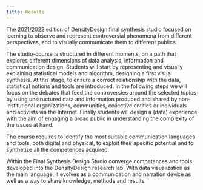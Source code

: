 ```yaml
---
title: Results
---
```


The 2021/2022 edition of DensityDesign final synthesis studio focused on learning to observe and represent controversial phenomena from different perspectives, and to visually communicate them to different publics.

The studio-course is structured in different moments, on a path that explores different dimensions of data analysis, information and communication design. Students will start by representing and visually explaining statistical models and algorithm, designing a first visual synthesis. At this stage, to ensure a correct relationship with the data, statistical notions and tools are introduced. In the following steps we will focus on the debates that feed the controversies around the selected topics by using unstructured data and information produced and shared by non-institutional organizations, communities, collective entities or individuals and activists via the Internet. Finally students will design a (data) experience with the aim of engaging a broad public in understanding the complexity of the issues at hand.

The course requires to identify the most suitable communication languages ​​and tools, both digital and physical, to exploit their specific potential and to synthetize all the competences acquired.

Within the Final Synthesis Design Studio converge competences and tools developed into the DensityDesign research lab. With data visualization as the main language, it evolves as a communication and narration device as well as a way to share knowledge, methods and results.